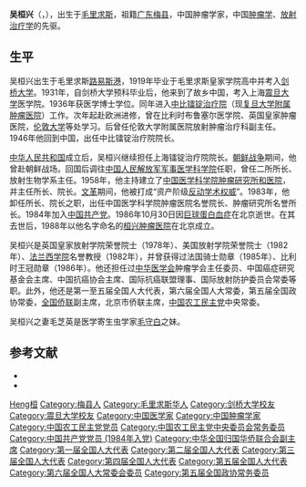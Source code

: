 '''吴桓兴'''（{{lang-en|'''George Wu'''}}，{{bd|1912年|12月|1986年|10月30日}}），出生于[[毛里求斯|毛里求斯]]，祖籍[[广东|广东]][[梅县|梅县]]，中国肿瘤学家，中国[[肿瘤学|肿瘤学]]、[[放射治疗学|放射治疗学]]的先驱。

== 生平 ==
吴桓兴出生于毛里求斯[[路易斯港|路易斯港]]，1919年毕业于毛里求斯皇家学院高中并考入[[剑桥大学|剑桥大学]]。1931年，自剑桥大学预科毕业后，他来到了故乡中国，考入上海[[震旦大学|震旦大学]]医学院。1936年获医学博士学位。同年进入[[中比镭锭治疗院|中比镭锭治疗院]]（现[[复旦大学附属肿瘤医院|复旦大学附属肿瘤医院]]）工作。次年起赴欧洲进修，曾在比利时布鲁塞尔医学院、英国皇家肿瘤医院，[[伦敦大学|伦敦大学]]等处学习。后曾任伦敦大学附属医院放射肿瘤治疗科副主任。1946年他回到中国，出任中比镭锭治疗院院长。

[[中华人民共和国|中华人民共和国]]成立后，吴桓兴继续担任上海镭锭治疗院院长。[[朝鲜战争|朝鲜战争]]期间，他曾赴朝鲜战场。回国后调往[[中国人民解放军军事医学科学院|中国人民解放军军事医学科学院]]任职，曾任二所所长、放射生物学系主任。1958年，他主持建立了[[中国医学科学院肿瘤医院|中国医学科学院肿瘤研究所和医院]]，并主任所长、院长。[[文革|文革]]期间，他被打成“资产阶级[[反动学术权威|反动学术权威]]”。1983年，他卸任所长、院长之职，出任中国医学科学院肿瘤医院名誉院长、肿瘤研究所名誉所长。1984年加入[[中国共产党|中国共产党]]。1986年10月30日因[[巨球蛋白血症|巨球蛋白血症]]在北京逝世。在其去世后，1988年以他名字命名的[[桓兴肿瘤医院|桓兴肿瘤医院]]在北京成立。

吴桓兴是英国皇家放射学院荣誉院士（1978年）、美国放射学院荣誉院士（1982年）、[[法兰西学院|法兰西学院]]名誉教授（1982年），并曾获得过法国骑士勋章（1985年）、比利时王冠勋章（1986年）。他还担任过[[中华医学会|中华医学会]]肿瘤学会主任委员、中国癌症研究基金会主席、中国抗癌协会主席、国际抗癌联盟理事、国际放射防护委员会常委等职。此外，他还是第一至五届全国人大代表，第六届全国人大常委，第五届全国政协常委，[[全国侨联|全国侨联]]副主席，北京市侨联主席，[[中国农工民主党|中国农工民主党]]中央常委。

吴桓兴之妻毛芝英是医学寄生虫学家[[毛守白|毛守白]]之妹。

== 参考文献 ==
{{reflistH}}
* {{cite book|title=《中国科学技术专家传略 医学编 临床医学卷一》|author=中国科学技术会|publisher=人民卫生出版社|year=2000}}
* {{cite book|title=《中国肿瘤史料研究 第1卷》|author=中国癌症研究基金会|page=229|publisher=军事医科出版社}}
{{reflistF}}

{{中国农工民主党第八届中央委员会}}
{{中国农工民主党第九届中央委员会}}
{{中华全国归国华侨联合会第二届委员会}}
{{中华全国归国华侨联合会第三届委员会}}

{{Authority control}}
{{DEFAULTSORT:Wu吴}}
[[Category:吴姓|Heng桓]]
[[Category:梅县人|Category:梅县人]]
[[Category:毛里求斯华人|Category:毛里求斯华人]]
[[Category:剑桥大学校友|Category:剑桥大学校友]]
[[Category:震旦大学校友|Category:震旦大学校友]]
[[Category:中国医学家|Category:中国医学家]]
[[Category:中国肿瘤学家|Category:中国肿瘤学家]]
[[Category:中国农工民主党党员|Category:中国农工民主党党员]]
[[Category:中国农工民主党中央委员会常务委员|Category:中国农工民主党中央委员会常务委员]]
[[Category:中国共产党党员_(1984年入党)|Category:中国共产党党员 (1984年入党)]]
[[Category:中华全国归国华侨联合会副主席|Category:中华全国归国华侨联合会副主席]]
[[Category:第一届全国人大代表|Category:第一届全国人大代表]]
[[Category:第二届全国人大代表|Category:第二届全国人大代表]]
[[Category:第三届全国人大代表|Category:第三届全国人大代表]]
[[Category:第四届全国人大代表|Category:第四届全国人大代表]]
[[Category:第五届全国人大代表|Category:第五届全国人大代表]]
[[Category:第六届全国人大常委会委员|Category:第六届全国人大常委会委员]]
[[Category:第五届全国政协常务委员|Category:第五届全国政协常务委员]]